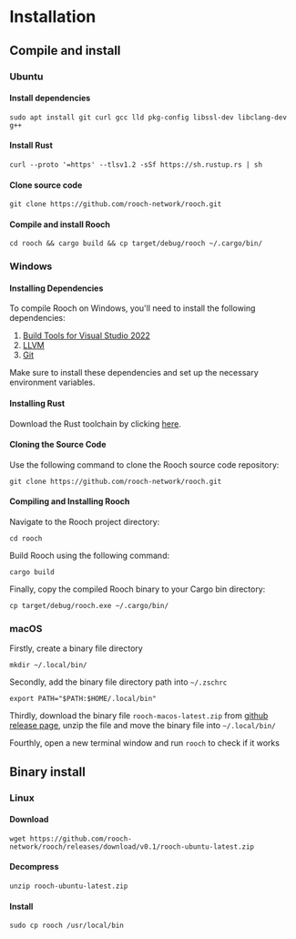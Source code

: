 # Installation

## Compile and install

### Ubuntu

#### Install dependencies

```shell
sudo apt install git curl gcc lld pkg-config libssl-dev libclang-dev g++
```

#### Install Rust

```shell
curl --proto '=https' --tlsv1.2 -sSf https://sh.rustup.rs | sh
```

#### Clone source code

```shell
git clone https://github.com/rooch-network/rooch.git
```

#### Compile and install Rooch

```shell
cd rooch && cargo build && cp target/debug/rooch ~/.cargo/bin/
```

### Windows

#### Installing Dependencies

To compile Rooch on Windows, you'll need to install the following dependencies:

1. [Build Tools for Visual Studio 2022](https://visualstudio.microsoft.com/downloads/)
2. [LLVM](https://github.com/llvm/llvm-project/releases/tag/llvmorg-17.0.1)
3. [Git](https://git-scm.com/downloads)

Make sure to install these dependencies and set up the necessary environment variables.

#### Installing Rust

Download the Rust toolchain by clicking [here](https://static.rust-lang.org/rustup/dist/x86_64-pc-windows-msvc/rustup-init.exe).

#### Cloning the Source Code

Use the following command to clone the Rooch source code repository:

```shell
git clone https://github.com/rooch-network/rooch.git
```

#### Compiling and Installing Rooch

Navigate to the Rooch project directory:

```shell
cd rooch
```

Build Rooch using the following command:

```shell
cargo build
```

Finally, copy the compiled Rooch binary to your Cargo bin directory:

```shell
cp target/debug/rooch.exe ~/.cargo/bin/
```

### macOS

Firstly, create a binary file directory

```shell
mkdir ~/.local/bin/ 
```

Secondly, add the binary file directory path into `~/.zschrc`

```shell
export PATH="$PATH:$HOME/.local/bin"
```

Thirdly, download the binary file `rooch-macos-latest.zip` from [github release page](https://github.com/rooch-network/rooch/releases), unzip the file and move the binary file into `~/.local/bin/`

Fourthly, open a new terminal window and run `rooch` to check if it works

## Binary install

### Linux

#### Download

```shell
wget https://github.com/rooch-network/rooch/releases/download/v0.1/rooch-ubuntu-latest.zip
```

#### Decompress

```shell
unzip rooch-ubuntu-latest.zip
```

#### Install

```shell
sudo cp rooch /usr/local/bin
```
